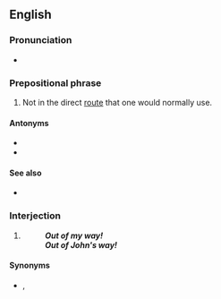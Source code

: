 ==English==

===Pronunciation===
* {{audio|en|En-au-out of one's way.ogg|Audio (AU)}}

===Prepositional phrase===
{{en-PP}}

# {{lb|en|idiom}} Not in the direct [[route]] that one would normally use.
#: {{ux|en|I gave him a lift, even though his house was a little '''out of my way'''.}}

====Antonyms====
* {{sense|not direct route}}{{l|en|on the way}}
* {{sense|not direct route}}{{l|en|on one's way}}

====See also====
* {{l|en|go out of one's way}}

===Interjection===
{{head|en|interjection}}

# {{n-g|lang=en|Used to order someone to give clear passage.}}
#: '''''Out of my way!'''''
#: '''''Out of John's way!'''''

====Synonyms====
* {{sense|used to order someone to give clear passage}} {{l|en|coming through}}, {{l|en|make way}}
